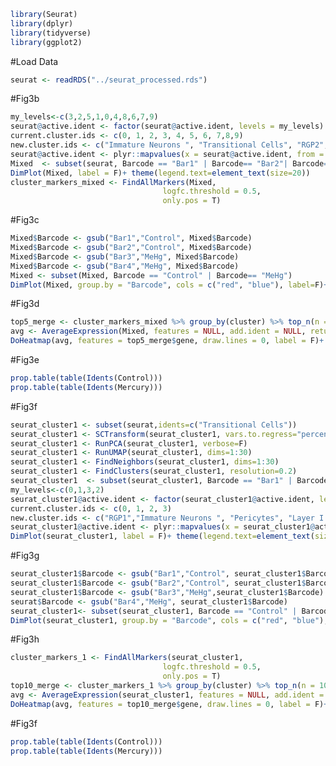
```r
library(Seurat)
library(dplyr)
library(tidyverse)
library(ggplot2)
```

#Load Data
```r
seurat <- readRDS("../seurat_processed.rds")
```


#Fig3b
```r
my_levels<-c(3,2,5,1,0,4,8,6,7,9)
seurat@active.ident <- factor(seurat@active.ident, levels = my_levels)
current.cluster.ids <- c(0, 1, 2, 3, 4, 5, 6, 7,8,9)
new.cluster.ids <- c("Immature Neurons ", "Transitional Cells", "RGP2", "RGP1", "Mature Neurons", "Intermediate Progenitors", "Interneurons", "Endothelial Cells", "Layer I Neurons", "Pericytes/Endothelial Cells")
seurat@active.ident <- plyr::mapvalues(x = seurat@active.ident, from = current.cluster.ids, to = new.cluster.ids)
Mixed  <- subset(seurat, Barcode == "Bar1" | Barcode== "Bar2"| Barcode== "Bar3"| Barcode== "Bar4")
DimPlot(Mixed, label = F)+ theme(legend.text=element_text(size=20))
cluster_markers_mixed <- FindAllMarkers(Mixed,
                                  logfc.threshold = 0.5,
                                  only.pos = T)
```
#Fig3c
```r
Mixed$Barcode <- gsub("Bar1","Control", Mixed$Barcode)
Mixed$Barcode <- gsub("Bar2","Control", Mixed$Barcode)
Mixed$Barcode <- gsub("Bar3","MeHg", Mixed$Barcode)
Mixed$Barcode <- gsub("Bar4","MeHg", Mixed$Barcode)
Mixed <- subset(Mixed, Barcode == "Control" | Barcode== "MeHg")
DimPlot(Mixed, group.by = "Barcode", cols = c("red", "blue"), label=F)+ theme(legend.text=element_text(size=20))
```

#Fig3d
```r
top5_merge <- cluster_markers_mixed %>% group_by(cluster) %>% top_n(n = 5, wt = avg_logFC)    
avg <- AverageExpression(Mixed, features = NULL, add.ident = NULL, return.seurat = TRUE, verbose = TRUE)
DoHeatmap(avg, features = top5_merge$gene, draw.lines = 0, label = F)+ theme(legend.text=element_text(size=20))
```

#Fig3e
```r
prop.table(table(Idents(Control)))
prop.table(table(Idents(Mercury)))
```

#Fig3f
```r
seurat_cluster1 <- subset(seurat,idents=c("Transitional Cells"))
seurat_cluster1 <- SCTransform(seurat_cluster1, vars.to.regress="percent.mito")
seurat_cluster1 <- RunPCA(seurat_cluster1, verbose=F)
seurat_cluster1 <- RunUMAP(seurat_cluster1, dims=1:30)
seurat_cluster1 <- FindNeighbors(seurat_cluster1, dims=1:30)
seurat_cluster1 <- FindClusters(seurat_cluster1, resolution=0.2)
seurat_cluster1  <- subset(seurat_cluster1, Barcode == "Bar1" | Barcode== "Bar2"| Barcode== "Bar3"| Barcode== "Bar4")
my_levels<-c(0,1,3,2)
seurat_cluster1@active.ident <- factor(seurat_cluster1@active.ident, levels = my_levels)
current.cluster.ids <- c(0, 1, 2, 3)
new.cluster.ids <- c("RGP1","Immature Neurons ", "Pericytes", "Layer I Neurons")
seurat_cluster1@active.ident <- plyr::mapvalues(x = seurat_cluster1@active.ident, from = current.cluster.ids, to = new.cluster.ids)
DimPlot(seurat_cluster1, label = F)+ theme(legend.text=element_text(size=20))
```

#Fig3g
```r
seurat_cluster1$Barcode <- gsub("Bar1","Control", seurat_cluster1$Barcode)
seurat_cluster1$Barcode <- gsub("Bar2","Control", seurat_cluster1$Barcode)
seurat_cluster1$Barcode <- gsub("Bar3","MeHg",seurat_cluster1$Barcode)
seurat$Barcode <- gsub("Bar4","MeHg", seurat_cluster1$Barcode)
seurat_cluster1<- subset(seurat_cluster1, Barcode == "Control" | Barcode== "MeHg")
DimPlot(seurat_cluster1, group.by = "Barcode", cols = c("red", "blue"), label=F)+ theme(legend.text=element_text(size=20))
```

#Fig3h
```r
cluster_markers_1 <- FindAllMarkers(seurat_cluster1,
                                  logfc.threshold = 0.5,
                                  only.pos = T)
top10_merge <- cluster_markers_1 %>% group_by(cluster) %>% top_n(n = 10, wt = avg_log2FC)
avg <- AverageExpression(seurat_cluster1, features = NULL, add.ident = NULL, return.seurat = TRUE, verbose = TRUE)
DoHeatmap(avg, features = top10_merge$gene, draw.lines = 0, label = F)+ theme(legend.text=element_text(size=20))
```
#Fig3f
```r
prop.table(table(Idents(Control)))
prop.table(table(Idents(Mercury)))
```
